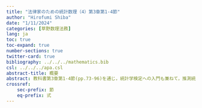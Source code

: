 ```yaml
---
title: "法律家のための統計数理（4）第3章第1-4節"
author: "Hirofumi Shiba"
date: "1/11/2024"
categories: [草野数理法務]
lang: ja
toc: true
toc-expand: true
number-sections: true
twitter-card: true
bibliography: ../../../mathematics.bib
csl: ../../../apa.csl
abstract-title: 概要
abstract: 教科書第3章第1-4節(pp.73-96)を通じ，統計学検定への入門も兼ねて，推測統計学の基礎を学ぶ．
crossref:
    sec-prefix: 節
    eq-prefix: 式
---
```


